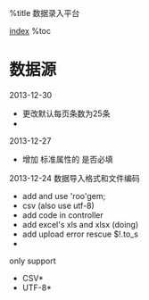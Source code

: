 %title 数据录入平台

[[index]]
%toc

=数据源=

2013-12-30
* 更改默认每页条数为25条
*

2013-12-27
* 增加 标准属性的 是否必填

2013-12-24
数据导入格式和文件编码
* add and use 'roo'gem;
* csv (also use utf-8)
* add code in controller
* add excel's xls and xlsx (doing)
* add upload error rescue $!.to_s
*
 
only support
*CSV*
*UTF-8*
